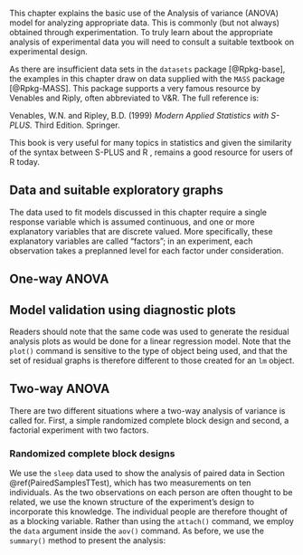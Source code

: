 ﻿This chapter explains the basic use of the Analysis of variance (ANOVA)
model for analyzing appropriate data. This is commonly (but not always)
obtained through experimentation. To truly learn about the appropriate
analysis of experimental data you will need to consult a suitable
textbook on experimental design.

As there are insufficient data sets in the `datasets` package [@Rpkg-base],
the examples in this chapter draw on data supplied with the
`MASS` package [@Rpkg-MASS]. This package supports a very famous resource
by Venables and Riply, often abbreviated to V\&R. The full reference is:

Venables, W.N. and Ripley, B.D. (1999) <span>*Modern Applied Statistics
with S-PLUS.*</span> Third Edition. Springer.

This book is very useful for many topics in statistics and given the
similarity of the syntax between S-PLUS and R , remains a good resource
for users of R today.

## Data and suitable exploratory graphs

The data used to fit models discussed in this chapter require a single
response variable which is assumed continuous, and one or more
explanatory variables that are discrete valued. More specifically, these
explanatory variables are called "factors"; in an experiment, each observation
takes a preplanned level for each factor under consideration.

## One-way ANOVA

## Model validation using diagnostic plots

Readers should note that the same code was used to generate the residual
analysis plots as would be done for a linear regression model. Note that
the `plot()` command is sensitive to the type of object being
used, and that the set of residual graphs is therefore different to
those created for an `lm` object.

## Two-way ANOVA

There are two different situations where a two-way analysis of variance
is called for. First, a simple randomized complete block design and
second, a factorial experiment with two factors.

### Randomized complete block designs {#RCBAnalysis}

We use the `sleep` data used to show the analysis of paired
data in Section \@ref(PairedSamplesTTest), which has two measurements
on ten individuals. As the two observations on each person are often
thought to be related, we use the known structure of the experiment’s
design to incorporate this knowledge. The individual people are
therefore thought of as a blocking variable. Rather than using the
`attach()` command, we employ the `data` argument inside the `aov()` command. As before, we use the
`summary()` method to present the analysis: 

